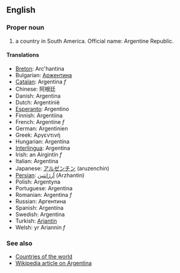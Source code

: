 ==English==

===Proper noun===

# a country in South America. Official name: Argentine Republic.

====Translations====

*[[Breton]]: Arc'hantina
*Bulgarian: [[Аржентина]]
*[[Catalan]]: Argentina ''f''
*Chinese: 阿根廷
*Danish: Argentina
*Dutch: Argentinië
*[[Esperanto]]: Argentino
*Finnish: Argentiina
*French: Argentine ''f''
*German: Argentinien
*Greek: Αργεντινή
*Hungarian: Argentína
*[[Interlingua]]: Argentina
*Irish: an Airgintín ''f''
*Italian: Argentina
*Japanese: [[アルゼンチン]] (aruzenchin)
*[[Persian]]: [[آرژانتین]] (Arzhantin)
*Polish: Argentyna
*Portuguese: Argentina
*Romanian: Argentina ''f''
*Russian: Аргентина
*Spanish: Argentina
*Swedish: Argentina
*Turkish: [[Arjantin]]
*Welsh: yr Ariannin ''f''

===See also===
*[[Countries of the world]]
*[[en:Argentina|Wikipedia article on Argentina]]
